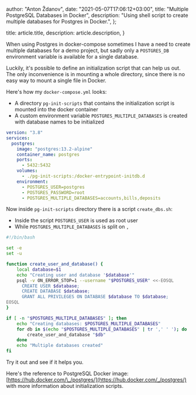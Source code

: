 
  author: "Anton Ždanov",
  date: "2021-05-07T17:06:12+03:00",
  title: "Multiple PostgreSQL Databases in Docker",
  description:
    "Using shell script to create multiple databases for Postgres in Docker.",
};

  title: article.title,
  description: article.description,
}


When using Postgres in docker-compose sometimes I have a need to create multiple databases for a demo project, but sadly only a `POSTGRES_DB` environment variable is available for a single database.

Luckily, it's possible to define an initialization script that can help us out.
The only inconvenience is in mounting a whole directory, since there is no easy way to mount a single file in Docker.

Here's how my `docker-compose.yml` looks:

- A directory `pg-init-scripts` that contains the initialization script is mounted into the docker container
- A custom environment variable `POSTGRES_MULTIPLE_DATABASES` is created with database names to be initialized

```yml
version: "3.8"
services:
  postgres:
    image: "postgres:13.2-alpine"
    container_name: postgres
    ports:
      - 5432:5432
    volumes:
      - ./pg-init-scripts:/docker-entrypoint-initdb.d
    environment:
      - POSTGRES_USER=postgres
      - POSTGRES_PASSWORD=root
      - POSTGRES_MULTIPLE_DATABASES=accounts,bills,deposits
```

Now inside `pg-init-scripts` directory there is a script `create_dbs.sh`:

- Inside the script `POSTGRES_USER` is used as root user
- While `POSTGRES_MULTIPLE_DATABASES` is split on `,`

```bash
#!/bin/bash

set -e
set -u

function create_user_and_database() {
    local database=$1
    echo "Creating user and database '$database'"
    psql -v ON_ERROR_STOP=1 --username "$POSTGRES_USER" <<-EOSQL
      CREATE USER $database;
      CREATE DATABASE $database;
      GRANT ALL PRIVILEGES ON DATABASE $database TO $database;
EOSQL
}

if [ -n "$POSTGRES_MULTIPLE_DATABASES" ]; then
    echo "Creating databases: $POSTGRES_MULTIPLE_DATABASES"
    for db in $(echo "$POSTGRES_MULTIPLE_DATABASES" | tr ',' ' '); do
        create_user_and_database "$db"
    done
    echo "Multiple databases created"
fi
```

Try it out and see if it helps you.

Here's the reference to PostgreSQL Docker image: [https://hub.docker.com/\_/postgres/](https://hub.docker.com/_/postgres/) with more information about initialization scripts.
